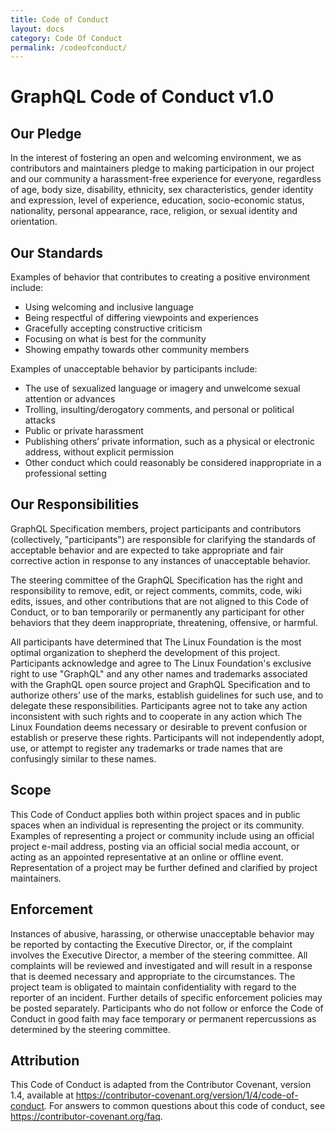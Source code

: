 ```yaml
---
title: Code of Conduct
layout: docs
category: Code Of Conduct
permalink: /codeofconduct/
---
```


# GraphQL Code of Conduct v1.0

## Our Pledge

In the interest of fostering an open and welcoming environment, we as contributors and maintainers pledge to making participation in our project and our community a harassment-free experience for everyone, regardless of age, body size, disability, ethnicity, sex characteristics, gender identity and expression, level of experience, education, socio-economic status, nationality, personal appearance, race, religion, or sexual identity and orientation.

## Our Standards

Examples of behavior that contributes to creating a positive environment include:

- Using welcoming and inclusive language
- Being respectful of differing viewpoints and experiences
- Gracefully accepting constructive criticism
- Focusing on what is best for the community
- Showing empathy towards other community members

Examples of unacceptable behavior by participants include:

- The use of sexualized language or imagery and unwelcome sexual attention or advances
- Trolling, insulting/derogatory comments, and personal or political attacks
- Public or private harassment
- Publishing others’ private information, such as a physical or electronic address, without explicit permission
- Other conduct which could reasonably be considered inappropriate in a professional setting

## Our Responsibilities

GraphQL Specification members, project participants and contributors (collectively, "participants") are responsible for clarifying the standards of acceptable behavior and are expected to take appropriate and fair corrective action in response to any instances of unacceptable behavior.

The steering committee of the GraphQL Specification has the right and responsibility to remove, edit, or reject comments, commits, code, wiki edits, issues, and other contributions that are not aligned to this Code of Conduct, or to ban temporarily or permanently any participant for other behaviors that they deem inappropriate, threatening, offensive, or harmful.

All participants have determined that The Linux Foundation is the most optimal organization to shepherd the development of this project. Participants acknowledge and agree to The Linux Foundation's exclusive right to use "GraphQL" and any other names and trademarks associated with the GraphQL open source project and GraphQL Specification and to authorize others’ use of the marks, establish guidelines for such use, and to delegate these responsibilities. Participants agree not to take any action inconsistent with such rights and to cooperate in any action which The Linux Foundation deems necessary or desirable to prevent confusion or establish or preserve these rights. Participants will not independently adopt, use, or attempt to register any trademarks or trade names that are confusingly similar to these names.

## Scope

This Code of Conduct applies both within project spaces and in public spaces when an individual is representing the project or its community. Examples of representing a project or community include using an official project e-mail address, posting via an official social media account, or acting as an appointed representative at an online or offline event. Representation of a project may be further defined and clarified by project maintainers.

## Enforcement

Instances of abusive, harassing, or otherwise unacceptable behavior may be reported by contacting the Executive Director, or, if the complaint involves the Executive Director, a member of the steering committee. All complaints will be reviewed and investigated and will result in a response that is deemed necessary and appropriate to the circumstances. The project team is obligated to maintain confidentiality with regard to the reporter of an incident. Further details of specific enforcement policies may be posted separately. Participants who do not follow or enforce the Code of Conduct in good faith may face temporary or permanent repercussions as determined by the steering committee.

## Attribution

This Code of Conduct is adapted from the Contributor Covenant, version 1.4, available at https://contributor-covenant.org/version/1/4/code-of-conduct. For answers to common questions about this code of conduct, see https://contributor-covenant.org/faq.
